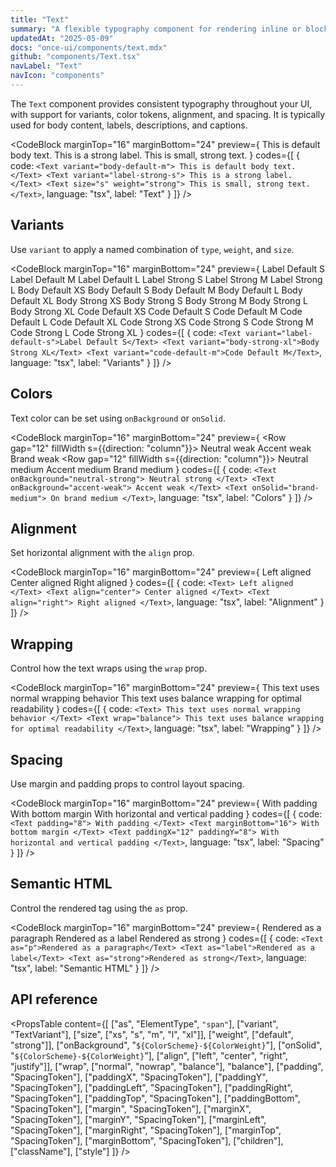 ```yaml
---
title: "Text"
summary: "A flexible typography component for rendering inline or block text with configurable font styles, spacing, and color."
updatedAt: "2025-05-09"
docs: "once-ui/components/text.mdx"
github: "components/Text.tsx"
navLabel: "Text"
navIcon: "components"
---
```


The `Text` component provides consistent typography throughout your UI, with support for variants, color tokens, alignment, and spacing. It is typically used for body content, labels, descriptions, and captions.

<CodeBlock
  marginTop="16"
  marginBottom="24"
  preview={
    <Column gap="12">
      <Text variant="body-default-m">This is default body text.</Text>
      <Text variant="label-strong-s">This is a strong label.</Text>
      <Text size="s" weight="strong">This is small, strong text.</Text>
    </Column>
  }
  codes={[
    {
      code:
`<Text variant="body-default-m">
  This is default body text.
</Text>
<Text variant="label-strong-s">
  This is a strong label.
</Text>
<Text size="s" weight="strong">
  This is small, strong text.
</Text>`,
      language: "tsx",
      label: "Text"
    }
  ]}
/>

## Variants

Use `variant` to apply a named combination of `type`, `weight`, and `size`.

<CodeBlock
  marginTop="16"
  marginBottom="24"
  preview={
    <Column gap="12" fillWidth>
      <Text variant="label-default-s">Label Default S</Text>
      <Text variant="label-default-m">Label Default M</Text>
      <Text variant="label-default-l">Label Default L</Text>
      <Text variant="label-strong-s">Label Strong S</Text>
      <Text variant="label-strong-m">Label Strong M</Text>
      <Text variant="label-strong-l">Label Strong L</Text>
      <Text variant="body-default-xs">Body Default XS</Text>
      <Text variant="body-default-s">Body Default S</Text>
      <Text variant="body-default-m">Body Default M</Text>
      <Text variant="body-default-l">Body Default L</Text>
      <Text variant="body-default-xl">Body Default XL</Text>
      <Text variant="body-strong-xs">Body Strong XS</Text>
      <Text variant="body-strong-s">Body Strong S</Text>
      <Text variant="body-strong-m">Body Strong M</Text>
      <Text variant="body-strong-l">Body Strong L</Text>
      <Text variant="body-strong-xl">Body Strong XL</Text>
      <Text variant="code-default-xs">Code Default XS</Text>
      <Text variant="code-default-s">Code Default S</Text>
      <Text variant="code-default-m">Code Default M</Text>
      <Text variant="code-default-l">Code Default L</Text>
      <Text variant="code-default-xl">Code Default XL</Text>
      <Text variant="code-strong-xs">Code Strong XS</Text>
      <Text variant="code-strong-s">Code Strong S</Text>
      <Text variant="code-strong-m">Code Strong M</Text>
      <Text variant="code-strong-l">Code Strong L</Text>
      <Text variant="code-strong-xl">Code Strong XL</Text>
    </Column>
  }
  codes={[
    {
      code:
`<Text variant="label-default-s">Label Default S</Text>
<Text variant="body-strong-xl">Body Strong XL</Text>
<Text variant="code-default-m">Code Default M</Text>`,
      language: "tsx",
      label: "Variants"
    }
  ]}
/>

## Colors

Text color can be set using `onBackground` or `onSolid`.

<CodeBlock
  marginTop="16"
  marginBottom="24"
  preview={
    <Column fillWidth gap="16" textVariant="label-default-s">
    <Row gap="12" fillWidth s={{direction: "column"}}>
      <Row gap="12" fillWidth radius="l" padding="12" horizontal="center">
        <Text onBackground="neutral-weak">Neutral weak</Text>
      </Row>
      <Row gap="12" fillWidth radius="l" padding="12" horizontal="center">
        <Text onBackground="accent-weak">Accent weak</Text>
      </Row>
      <Row gap="12" fillWidth radius="l" padding="12" horizontal="center">
        <Text onBackground="brand-weak">Brand weak</Text>
      </Row>
    </Row>
    <Row gap="12" fillWidth s={{direction: "column"}}>
      <Row gap="12" solid="neutral-medium" fillWidth radius="l" padding="12" horizontal="center">
        <Text onSolid="neutral-weak">Neutral medium</Text>
      </Row>
      <Row gap="12" solid="accent-medium" fillWidth radius="l" padding="12" horizontal="center">
        <Text onSolid="accent-weak">Accent medium</Text>
      </Row>
      <Row gap="12" solid="brand-medium" fillWidth radius="l" padding="12" horizontal="center">
        <Text onSolid="brand-weak">Brand medium</Text>
      </Row>
    </Row>
    </Column>
  }
  codes={[
    {
      code:
`<Text onBackground="neutral-strong">
    Neutral strong
</Text>
<Text onBackground="accent-weak">
    Accent weak
</Text>
<Text onSolid="brand-medium">
    On brand medium
</Text>`,
      language: "tsx",
      label: "Colors"
    }
  ]}
/>

## Alignment

Set horizontal alignment with the `align` prop.

<CodeBlock
  marginTop="16"
  marginBottom="24"
  preview={
    <Column gap="12" fillWidth>
      <Text>
        Left aligned
      </Text>
      <Text align="center">
        Center aligned
      </Text>
      <Text align="right">
        Right aligned
      </Text>
    </Column>
  }
  codes={[
    {
      code:
`<Text>
    Left aligned
</Text>
<Text align="center">
    Center aligned
</Text>
<Text align="right">
    Right aligned
</Text>`,
      language: "tsx",
      label: "Alignment"
    }
  ]}
/>

## Wrapping

Control how the text wraps using the `wrap` prop.

<CodeBlock
  marginTop="16"
  marginBottom="24"
  preview={
    <Column gap="24" textVariant="body-default-xl" maxWidth={20}>
      <Text>This text uses normal wrapping behavior</Text>
      <Text wrap="balance">This text uses balance wrapping for optimal readability</Text>
    </Column>
  }
  codes={[
    {
      code:
`<Text>
    This text uses normal wrapping behavior
</Text>
<Text wrap="balance">
    This text uses balance wrapping for optimal readability
</Text>`,
      language: "tsx",
      label: "Wrapping"
    }
  ]}
/>

## Spacing

Use margin and padding props to control layout spacing.

<CodeBlock
  marginTop="16"
  marginBottom="24"
  preview={
    <Column gap="12">
      <Text padding="8">With padding</Text>
      <Text marginBottom="16">With bottom margin</Text>
      <Text paddingX="12" paddingY="8">With horizontal and vertical padding</Text>
    </Column>
  }
  codes={[
    {
      code:
`<Text padding="8">
    With padding
</Text>
<Text marginBottom="16">
    With bottom margin
</Text>
<Text paddingX="12" paddingY="8">
    With horizontal and vertical padding
</Text>`,
      language: "tsx",
      label: "Spacing"
    }
  ]}
/>

## Semantic HTML

Control the rendered tag using the `as` prop.

<CodeBlock
  marginTop="16"
  marginBottom="24"
  preview={
    <Column gap="12">
      <Text as="p">Rendered as a paragraph</Text>
      <Text as="label">Rendered as a label</Text>
      <Text as="strong">Rendered as strong</Text>
    </Column>
  }
  codes={[
    {
      code:
`<Text as="p">Rendered as a paragraph</Text>
<Text as="label">Rendered as a label</Text>
<Text as="strong">Rendered as strong</Text>`,
      language: "tsx",
      label: "Semantic HTML"
    }
  ]}
/>

## API reference

<PropsTable
  content={[
    ["as", "ElementType", `"span"`],
    ["variant", "TextVariant"],
    ["size", ["xs", "s", "m", "l", "xl"]],
    ["weight", ["default", "strong"]],
    ["onBackground", "`${ColorScheme}-${ColorWeight}`"],
    ["onSolid", "`${ColorScheme}-${ColorWeight}`"],
    ["align", ["left", "center", "right", "justify"]],
    ["wrap", ["normal", "nowrap", "balance"], "balance"],
    ["padding", "SpacingToken"],
    ["paddingX", "SpacingToken"],
    ["paddingY", "SpacingToken"],
    ["paddingLeft", "SpacingToken"],
    ["paddingRight", "SpacingToken"],
    ["paddingTop", "SpacingToken"],
    ["paddingBottom", "SpacingToken"],
    ["margin", "SpacingToken"],
    ["marginX", "SpacingToken"],
    ["marginY", "SpacingToken"],
    ["marginLeft", "SpacingToken"],
    ["marginRight", "SpacingToken"],
    ["marginTop", "SpacingToken"],
    ["marginBottom", "SpacingToken"],
    ["children"],
    ["className"],
    ["style"]
  ]}
/>